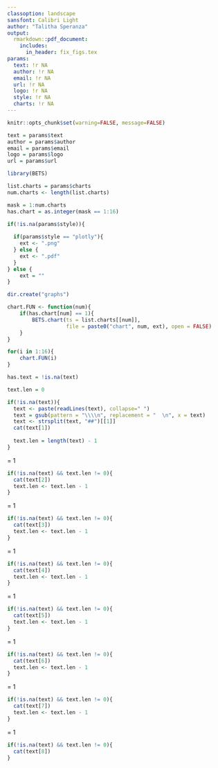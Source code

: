 ```yaml
---
classoption: landscape
sansfont: Calibri Light
author: "Talitha Speranza"
output:
  rmarkdown::pdf_document:
    includes:  
      in_header: fix_figs.tex
params: 
  text: !r NA
  author: !r NA
  email: !r NA
  url: !r NA
  logo: !r NA
  style: !r NA
  charts: !r NA
---
```


\fontfamily{lmss}\selectfont

```r
knitr::opts_chunk$set(warning=FALSE, message=FALSE)

text = params$text
author = params$author
email = params$email
logo = params$logo
url = params$url
```

```r
library(BETS)

list.charts = params$charts
num.charts <- length(list.charts)

mask = 1:num.charts
has.chart = as.integer(mask == 1:16)

if(!is.na(params$style)){
    
  if(params$style == "plotly"){
    ext <- ".png"
  } else {
    ext <- ".pdf"
  }
} else {
    ext = ""
}

dir.create("graphs")

chart.FUN <- function(num){
    if(has.chart[num] == 1){
        BETS.chart(ts = list.charts[[num]], 
                   file = paste0("chart", num, ext), open = FALSE)
    }
}

for(i in 1:16){
    chart.FUN(i)
}

has.text = !is.na(text)
```

\def\haslogo{`r as.integer(!is.na(logo))`}
\def\haswebsite{`r as.integer(!is.na(url))`} 
\def\hastext{`r as.integer(has.text)`}

\def\first{`r has.chart[1]`}
\def\second{`r has.chart[2]`}
\def\third{`r has.chart[3]`}
\def\fourth{`r has.chart[4]`}
\def\fifth{`r has.chart[5]`}
\def\sixth{`r has.chart[6]`}
\def\seventh{`r has.chart[7]`}
\def\eighth{`r has.chart[8]`}
\def\ninth{`r has.chart[9]`}
\def\tenth{`r has.chart[10]`}
\def\eleventh{`r has.chart[11]`}
\def\twelfth{`r has.chart[12]`}
\def\thirteenth{`r has.chart[13]`}
\def\fourteenth{`r has.chart[14]`}
\def\fifteenth{`r has.chart[15]`}
\def\sixteenth{`r has.chart[16]`}

\fancypagestyle{plain}{
  \fancyhf{}%
  \setlength{\headheight}{45pt} 
  \fancyhead[L]{
    \includegraphics[width=\linewidth,height=40pt]{logo_custom} }
  \ifnum\hastext = 1
  \fancyhead[R]{
    {\fontfamily{lmss}\selectfont
    {\footnotesize Analysis by} \\
    \ifnum\haslogo = 1
      \includegraphics[width=\linewidth,height=35pt]{`r logo`} \\
    \else
      `r author` \\
    \fi
    \ifnum\haswebsite = 1
      {\small \url{`r url`}}
    \fi
    }
  }
  \fi
  \fancyfoot[L]{
     {\fontfamily{lmss}\selectfont
     {\small Charts generated by the \textbf{BETS R Package} on `r Sys.Date()` $\diamond$ \textbf{\url{https://github.com/pedrocostaferreira/BETS}}}}
  }
  \fancyfoot[R]{
    \thepage\  / \pageref{LastPage} }
}
\pagestyle{plain}


\begin{figure}[h]
\ifnum\first = 1
    \begin{subfigure}{.49\textwidth}
      \centering
      \includegraphics[width=11.3cm,keepaspectratio]{graphs/chart1}
      \label{chart1}
    \end{subfigure}
\fi
~
\ifnum\second = 1
    \begin{subfigure}{.49\textwidth}
      \centering
      \includegraphics[width=11.3cm,keepaspectratio]{graphs/chart2}
      \label{chart2}
    \end{subfigure}
\fi
\end{figure}


```r
text.len = 0

if(!is.na(text)){
  text <- paste(readLines(text), collapse=" ")
  text = gsub(pattern = "\\\\n", replacement = "  \n", x = text)
  text <- strsplit(text, "##")[[1]]
  cat(text[1])
  
  text.len = length(text) - 1
}
```


\ifnum\hastext = 1
  \newpage
  \pagestyle{plain}
\fi


\begin{figure}[h]
\ifnum\third = 1
    \begin{subfigure}{.49\textwidth}
      \centering
      \includegraphics[width=11.3cm,keepaspectratio]{graphs/chart3}
      \label{chart3}
    \end{subfigure}
\fi
~
\ifnum\fourth = 1
    \begin{subfigure}{.49\textwidth}
      \centering
      \includegraphics[width=11.3cm,keepaspectratio]{graphs/chart4}
      \label{chart4}
    \end{subfigure}
\fi
\end{figure}


```r
if(!is.na(text) && text.len != 0){
  cat(text[2])
  text.len <- text.len - 1
} 
```

\def\hastext{`r as.integer(text.len != 0)`}

\ifnum\fifth = 1
  \newpage
  \pagestyle{plain}
\fi

\begin{figure}[h]
\ifnum\fifth = 1
    \begin{subfigure}{.49\textwidth}
      \centering
      \includegraphics[width=11.3cm,keepaspectratio]{graphs/chart5}
      \label{chart5}
    \end{subfigure}
\fi
~
\ifnum\sixth = 1
    \begin{subfigure}{.49\textwidth}
      \centering
      \includegraphics[width=11.3cm,keepaspectratio]{graphs/chart6}
      \label{chart6}
    \end{subfigure}
\fi
\end{figure}

```r
if(!is.na(text) && text.len != 0){
  cat(text[3])
  text.len <- text.len - 1
} 
```

\def\hastext{`r as.integer(text.len != 0)`}

\ifnum\hastext = 1
  \newpage
  \pagestyle{plain}
\fi

\begin{figure}[h]
\ifnum\seventh = 1
    \begin{subfigure}{.49\textwidth}
      \centering
      \includegraphics[width=11.3cm,keepaspectratio]{graphs/chart7}
      \label{chart7}
    \end{subfigure}
\fi
~
\ifnum\eighth = 1
    \begin{subfigure}{.49\textwidth}
      \centering
      \includegraphics[width=11.3cm,keepaspectratio]{graphs/chart8}
      \label{chart8}
    \end{subfigure}
\fi
\end{figure}

```r
if(!is.na(text) && text.len != 0){
  cat(text[4])
  text.len <- text.len - 1
} 
```

\def\hastext{`r as.integer(text.len != 0)`}

\ifnum\ninth = 1
    \newpage
    \pagestyle{plain}
\fi

\begin{figure}[h]
\ifnum\ninth = 1
    \begin{subfigure}{.49\textwidth}
      \centering
      \includegraphics[width=11.3cm,keepaspectratio]{graphs/chart9}
      \label{chart9}
    \end{subfigure}
\fi
~
\ifnum\tenth = 1
    \begin{subfigure}{.49\textwidth}
      \centering
      \includegraphics[width=11.3cm,keepaspectratio]{graphs/chart10}
      \label{chart10}
    \end{subfigure}
\fi
\end{figure}

```r
if(!is.na(text) && text.len != 0){
  cat(text[5])
  text.len <- text.len - 1
} 
```

\def\hastext{`r as.integer(text.len != 0)`}

\ifnum\hastext = 1
  \newpage
  \pagestyle{plain}
\fi

\begin{figure}[h]
\ifnum\eleventh = 1
    \begin{subfigure}{.49\textwidth}
      \centering
      \includegraphics[width=11.3cm,keepaspectratio]{graphs/chart11}
      \label{chart11}
    \end{subfigure}
\fi
~
\ifnum\twelfth = 1
    \begin{subfigure}{.49\textwidth}
      \centering
      \includegraphics[width=11.3cm,keepaspectratio]{graphs/chart12}
      \label{chart12}
    \end{subfigure}
\fi
\end{figure}


```r
if(!is.na(text) && text.len != 0){
  cat(text[6])
  text.len <- text.len - 1
} 
```

\def\hastext{`r as.integer(text.len != 0)`}

\ifnum\thirteenth = 1
    \newpage
    \pagestyle{plain}
\fi

\begin{figure}[h]
\ifnum\thirteenth = 1
    \begin{subfigure}{.49\textwidth}
      \centering
      \includegraphics[width=11.3cm,keepaspectratio]{graphs/chart13}
      \label{chart13}
    \end{subfigure}
\fi
~
\ifnum\fourteenth = 1
    \begin{subfigure}{.49\textwidth}
      \centering
      \includegraphics[width=11.3cm,keepaspectratio]{graphs/chart14}
      \label{chart14}
    \end{subfigure}
\fi
\end{figure}

```r
if(!is.na(text) && text.len != 0){
  cat(text[7])
  text.len <- text.len - 1
} 
```

\def\hastext{`r as.integer(text.len != 0)`}

\ifnum\hastext = 1
  \newpage
  \pagestyle{plain}
\fi


\begin{figure}[h]
\ifnum\fifteenth = 1
    \begin{subfigure}{.49\textwidth}
      \centering
      \includegraphics[width=11.3cm,keepaspectratio]{graphs/chart15}
      \label{chart15}
    \end{subfigure}
\fi
~
\ifnum\sixteenth = 1
    \begin{subfigure}{.49\textwidth}
      \centering
      \includegraphics[width=11.3cm,keepaspectratio]{graphs/chart16}
      \label{chart16}
    \end{subfigure}
\fi
\end{figure}

```r
if(!is.na(text) && text.len != 0){
  cat(text[8])
} 
```





